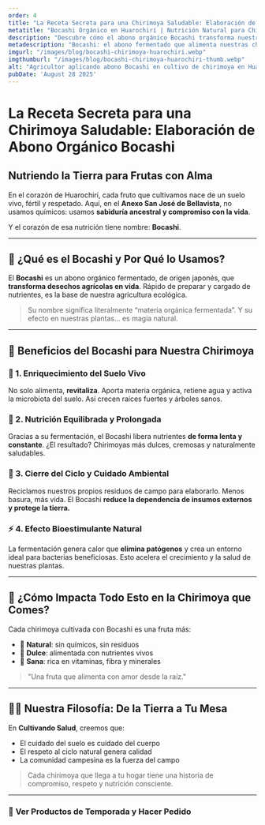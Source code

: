 ```yaml
---
order: 4
title: "La Receta Secreta para una Chirimoya Saludable: Elaboración de Abono Orgánico Bocashi"
metatitle: "Bocashi Orgánico en Huarochirí | Nutrición Natural para Chirimoyas Dulces"
description: "Descubre cómo el abono orgánico Bocashi transforma nuestros cultivos en Huarochirí. Sabor, salud y sostenibilidad en cada chirimoya."
metadescription: "Bocashi: el abono fermentado que alimenta nuestras chirimoyas en San Antonio, Huarochirí. Conoce cómo cultivamos frutas más sanas, dulces y sostenibles."
imgurl: "/images/blog/bocashi-chirimoya-huarochiri.webp"
imgthumburl: "/images/blog/bocashi-chirimoya-huarochiri-thumb.webp"
alt: "Agricultor aplicando abono Bocashi en cultivo de chirimoya en Huarochirí"
pubDate: 'August 28 2025'
---
```


# **La Receta Secreta para una Chirimoya Saludable: Elaboración de Abono Orgánico Bocashi**
## **Nutriendo la Tierra para Frutas con Alma**

En el corazón de Huarochirí, cada fruto que cultivamos nace de un suelo vivo, fértil y respetado. Aquí, en el **Anexo San José de Bellavista**, no usamos químicos: usamos **sabiduría ancestral y compromiso con la vida**.

Y el corazón de esa nutrición tiene nombre: **Bocashi**.

---

## 🌿 **¿Qué es el Bocashi y Por Qué lo Usamos?**

El **Bocashi** es un abono orgánico fermentado, de origen japonés, que **transforma desechos agrícolas en vida**. Rápido de preparar y cargado de nutrientes, es la base de nuestra agricultura ecológica.

> Su nombre significa literalmente “materia orgánica fermentada”. Y su efecto en nuestras plantas… es magia natural.

---

## 🧪 **Beneficios del Bocashi para Nuestra Chirimoya**

### 🌱 1. **Enriquecimiento del Suelo Vivo**
No solo alimenta, **revitaliza**. Aporta materia orgánica, retiene agua y activa la microbiota del suelo. Así crecen raíces fuertes y árboles sanos.

### 🍃 2. **Nutrición Equilibrada y Prolongada**
Gracias a su fermentación, el Bocashi libera nutrientes **de forma lenta y constante**. ¿El resultado? Chirimoyas más dulces, cremosas y naturalmente saludables.

### 🔁 3. **Cierre del Ciclo y Cuidado Ambiental**
Reciclamos nuestros propios residuos de campo para elaborarlo. Menos basura, más vida. El Bocashi **reduce la dependencia de insumos externos y protege la tierra.**

### ⚡ 4. **Efecto Bioestimulante Natural**
La fermentación genera calor que **elimina patógenos** y crea un entorno ideal para bacterias beneficiosas. Esto acelera el crecimiento y la salud de nuestras plantas.

---

## 🍈 **¿Cómo Impacta Todo Esto en la Chirimoya que Comes?**

Cada chirimoya cultivada con Bocashi es una fruta más:
- 🌿 **Natural**: sin químicos, sin residuos
- 🍭 **Dulce**: alimentada con nutrientes vivos
- 💪 **Sana**: rica en vitaminas, fibra y minerales

> "Una fruta que alimenta con amor desde la raíz."

---

## 👩‍🌾 **Nuestra Filosofía: De la Tierra a Tu Mesa**

En **Cultivando Salud**, creemos que:
- El cuidado del suelo es cuidado del cuerpo
- El respeto al ciclo natural genera calidad
- La comunidad campesina es la fuerza del campo

> Cada chirimoya que llega a tu hogar tiene una historia de compromiso, respeto y nutrición consciente.

---

### 🛒 **Ver Productos de Temporada y Hacer Pedido**


<WhatsappSendUrl  
  text="Contactar"  
  message="Me interesa saber más sobre la chirimoya orgánica y el uso de Bocashi"  
  variant="primary"  
/>

